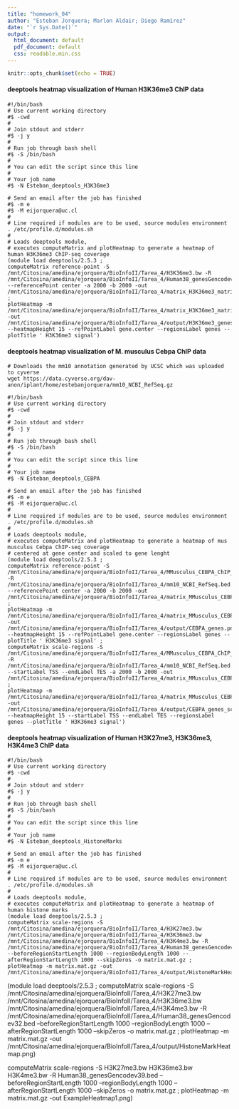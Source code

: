 ```yaml
---
title: "homework_04"
author: "Esteban Jorquera; Marlon Aldair; Diego Ramírez"
date: "`r Sys.Date()`"
output:
  html_document: default
  pdf_document: default
  css: readable.min.css
---
```


```r
knitr::opts_chunk$set(echo = TRUE)
```



#### deeptools heatmap visualization of Human H3K36me3 ChIP data

```code
#!/bin/bash
# Use current working directory
#$ -cwd
#
# Join stdout and stderr
#$ -j y
#
# Run job through bash shell
#$ -S /bin/bash
#
# You can edit the script since this line
#
# Your job name
#$ -N Esteban_deeptools_H3K36me3

# Send an email after the job has finished
#$ -m e
#$ -M eijorquera@uc.cl
#
# Line required if modules are to be used, source modules environment
. /etc/profile.d/modules.sh
#
# Loads deeptools module,
# executes computeMatrix and plotHeatmap to generate a heatmap of human H3K36me3 ChIP-seq coverage
(module load deeptools/2.5.3 ; 
computeMatrix reference-point -S /mnt/Citosina/amedina/ejorquera/BioInfoII/Tarea_4/H3K36me3.bw -R /mnt/Citosina/amedina/ejorquera/BioInfoII/Tarea_4/Human38_genesGencodev32.bed --referencePoint center -a 2000 -b 2000 -out /mnt/Citosina/amedina/ejorquera/BioInfoII/Tarea_4/matrix_H3K36me3_matrix.tab.gz ; 
plotHeatmap -m /mnt/Citosina/amedina/ejorquera/BioInfoII/Tarea_4/matrix_H3K36me3_matrix.tab.gz -out /mnt/Citosina/amedina/ejorquera/BioInfoII/Tarea_4/output/H3K36me3_genes.png --heatmapHeight 15 --refPointLabel gene.center --regionsLabel genes --plotTitle ' H3K36me3 signal')
```

#### deeptools heatmap visualization of M. musculus Cebpa ChIP data

```code
# Downloads the mm10 annotation generated by UCSC which was uploaded to cyverse 
wget https://data.cyverse.org/dav-anon/iplant/home/estebanjorquera/mm10_NCBI_RefSeq.gz
```

```code
#!/bin/bash
# Use current working directory
#$ -cwd
#
# Join stdout and stderr
#$ -j y
#
# Run job through bash shell
#$ -S /bin/bash
#
# You can edit the script since this line
#
# Your job name
#$ -N Esteban_deeptools_CEBPA

# Send an email after the job has finished
#$ -m e
#$ -M eijorquera@uc.cl
#
# Line required if modules are to be used, source modules environment
. /etc/profile.d/modules.sh
#
# Loads deeptools module,
# executes computeMatrix and plotHeatmap to generate a heatmap of mus musculus Cebpa ChIP-seq coverage
# centered at gene center and scaled to gene lenght
(module load deeptools/2.5.3 ; 
computeMatrix reference-point -S /mnt/Citosina/amedina/ejorquera/BioInfoII/Tarea_4/MMusculus_CEBPA_ChIP_sort.bw -R /mnt/Citosina/amedina/ejorquera/BioInfoII/Tarea_4/mm10_NCBI_RefSeq.bed.gz --referencePoint center -a 2000 -b 2000 -out /mnt/Citosina/amedina/ejorquera/BioInfoII/Tarea_4/matrix_MMusculus_CEBPA_ChIP.tab.gz ; 
plotHeatmap -m /mnt/Citosina/amedina/ejorquera/BioInfoII/Tarea_4/matrix_MMusculus_CEBPA_ChIP.tab.gz -out /mnt/Citosina/amedina/ejorquera/BioInfoII/Tarea_4/output/CEBPA_genes.png --heatmapHeight 15 --refPointLabel gene.center --regionsLabel genes --plotTitle ' H3K36me3 signal' ;
computeMatrix scale-regions -S /mnt/Citosina/amedina/ejorquera/BioInfoII/Tarea_4/MMusculus_CEBPA_ChIP_sort.bw -R /mnt/Citosina/amedina/ejorquera/BioInfoII/Tarea_4/mm10_NCBI_RefSeq.bed.gz --startLabel TSS --endLabel TES -a 2000 -b 2000 -out /mnt/Citosina/amedina/ejorquera/BioInfoII/Tarea_4/matrix_MMusculus_CEBPA_ChIP_scale.tab.gz ; 
plotHeatmap -m /mnt/Citosina/amedina/ejorquera/BioInfoII/Tarea_4/matrix_MMusculus_CEBPA_ChIP_scale.tab.gz -out /mnt/Citosina/amedina/ejorquera/BioInfoII/Tarea_4/output/CEBPA_genes_scale.png --heatmapHeight 15 --startLabel TSS --endLabel TES --regionsLabel genes --plotTitle ' H3K36me3 signal')
```


#### deeptools heatmap visualization of Human H3K27me3, H3K36me3, H3K4me3 ChIP data

```code
#!/bin/bash
# Use current working directory
#$ -cwd
#
# Join stdout and stderr
#$ -j y
#
# Run job through bash shell
#$ -S /bin/bash
#
# You can edit the script since this line
#
# Your job name
#$ -N Esteban_deeptools_HistoneMarks

# Send an email after the job has finished
#$ -m e
#$ -M eijorquera@uc.cl
#
# Line required if modules are to be used, source modules environment
. /etc/profile.d/modules.sh
#
# Loads deeptools module,
# executes computeMatrix and plotHeatmap to generate a heatmap of human histone marks
(module load deeptools/2.5.3 ; 
computeMatrix scale-regions -S /mnt/Citosina/amedina/ejorquera/BioInfoII/Tarea_4/H3K27me3.bw /mnt/Citosina/amedina/ejorquera/BioInfoII/Tarea_4/H3K36me3.bw /mnt/Citosina/amedina/ejorquera/BioInfoII/Tarea_4/H3K4me3.bw -R /mnt/Citosina/amedina/ejorquera/BioInfoII/Tarea_4/Human38_genesGencodev32.bed --beforeRegionStartLength 1000 --regionBodyLength 1000 --afterRegionStartLength 1000 --skipZeros -o matrix.mat.gz ; 
plotHeatmap -m matrix.mat.gz -out /mnt/Citosina/amedina/ejorquera/BioInfoII/Tarea_4/output/HistoneMarkHeatmap.png)
```

(module load deeptools/2.5.3 ; 
computeMatrix scale-regions -S /mnt/Citosina/amedina/ejorquera/BioInfoII/Tarea_4/H3K27me3.bw /mnt/Citosina/amedina/ejorquera/BioInfoII/Tarea_4/H3K36me3.bw /mnt/Citosina/amedina/ejorquera/BioInfoII/Tarea_4/H3K4me3.bw -R /mnt/Citosina/amedina/ejorquera/BioInfoII/Tarea_4/Human38_genesGencodev32.bed --beforeRegionStartLength 1000 --regionBodyLength 1000 --afterRegionStartLength 1000 --skipZeros -o matrix.mat.gz ; 
plotHeatmap -m matrix.mat.gz -out /mnt/Citosina/amedina/ejorquera/BioInfoII/Tarea_4/output/HistoneMarkHeatmap.png)


computeMatrix scale-regions -S H3K27me3.bw H3K36me3.bw H3K4me3.bw -R Human38_genesGencodev39.bed --beforeRegionStartLength 1000 --regionBodyLength 1000 --afterRegionStartLength 1000 --skipZeros -o matrix.mat.gz ; 
plotHeatmap -m matrix.mat.gz -out ExampleHeatmap1.png)

